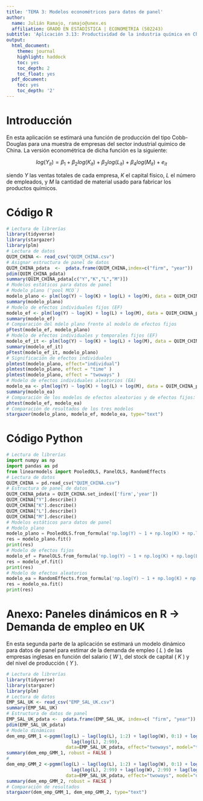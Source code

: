 ```yaml
---
title: 'TEMA 3: Modelos econométricos para datos de panel'
author:
  name: Julián Ramajo, ramajo@unex.es
  affiliation: GRADO EN ESTADÍSTICA | ECONOMETRIA (502243)
subtitle: 'Aplicación 3.13: Productividad de la industria química en China'
output:
  html_document:
    theme: journal
    highlight: haddock
    toc: yes
    toc_depth: 2
    toc_float: yes
  pdf_document:
    toc: yes
    toc_depth: '2'
---
```


# Introducción

En esta aplicación se estimará una función de producción del tipo Cobb-Douglas para una muestra de empresas del sector industrial químico de China. La versión econométrica de dicha función es la siguiente:

$$log(Y_{it}) = \beta_1 + \beta_2 log(K_{it}) + \beta_3 log(L_{it}) + \beta_4 log(M_{it})  + e_{it}$$

siendo _Y_  las ventas totales de cada empresa, _K_ el capital físico, _L_ el número de empleados, y _M_ la cantidad de material usado para fabricar los productos químicos.

# Código R

```r
# Lectura de librerías
library(tidyverse)
library(stargazer)
library(plm)
# Lectura de datos
QUIM_CHINA <- read_csv("QUIM_CHINA.csv")
# Asignar estructura de panel de datos 
QUIM_CHINA_pdata  <-  pdata.frame(QUIM_CHINA,index=c("firm", "year"))
pdim(QUIM_CHINA_pdata)
summary(QUIM_CHINA_pdata[c("Y","K","L","M")])
# Modelos estáticos para datos de panel
# Modelo plano ('pool MCO`)
modelo_plano <- plm(log(Y) ~ log(K) + log(L) + log(M), data = QUIM_CHINA_pdata, model = "pooling")
summary(modelo_plano)
# Modelo de efectos individuales fijos (EF)
modelo_ef <- plm(log(Y) ~ log(K) + log(L) + log(M), data = QUIM_CHINA_pdata, model = "within")
summary(modelo_ef)
# Comparación del mdelo plano frente al modelo de efectos fijos
pFtest(modelo_ef, modelo_plano)
# Modelo de efectos individuales y temporales fijos (EF)
modelo_ef_it <- plm(log(Y) ~ log(K) + log(L) + log(M), data = QUIM_CHINA_pdata, model = "within", effect = "twoways")
summary(modelo_ef_it)
pFtest(modelo_ef_it, modelo_plano)
# Significación de efectos individuales
plmtest(modelo_plano, effect="individual")
plmtest(modelo_plano, effect = "time" )
plmtest(modelo_plano, effect = "twoways" )
# Modelo de efectos individuales aleatorios (EA)
modelo_ea <- plm(log(Y) ~ log(K) + log(L) + log(M), data = QUIM_CHINA_pdata, model = "random")
summary(modelo_ea)
# Comparación de los modelos de efectos aleatorios y de efectos fijos: test de Hausman
phtest(modelo_ef, modelo_ea)
# Comparaciòn de resultados de los tres modelos
stargazer(modelo_plano, modelo_ef, modelo_ea, type="text")
```

# Código Python

```python
# Lectura de librerías 
import numpy as np
import pandas as pd
from linearmodels import PooledOLS, PanelOLS, RandomEffects
# Lectura de datos
QUIM_CHINA = pd.read_csv("QUIM_CHINA.csv")
# Estructura de panel de datos
QUIM_CHINA_pdata = QUIM_CHINA.set_index(['firm','year'])
QUIM_CHINA["Y"].describe()
QUIM_CHINA["K"].describe()
QUIM_CHINA["L"].describe()
QUIM_CHINA["M"].describe()
# Modelos estáticos para datos de panel
# Modelo plano
modelo_plano = PooledOLS.from_formula('np.log(Y) ~ 1 + np.log(K) + np.log(L) + np.log(M)', QUIM_CHINA_pdata)
res = modelo_plano.fit()
print(res)
# Modelo de efectos fijos
modelo_ef = PanelOLS.from_formula('np.log(Y) ~ 1 + np.log(K) + np.log(L) + np.log(M) + EntityEffects', QUIM_CHINA_pdata)
res = modelo_ef.fit()
print(res)
# Modelo de efectos aleatorios
modelo_ea = RandomEffects.from_formula('np.log(Y) ~ 1 + np.log(K) + np.log(L) + np.log(M)', QUIM_CHINA_pdata)
res = modelo_ea.fit()
print(res)
```


# Anexo: Paneles dinámicos en R -> Demanda de empleo en UK

En esta segunda parte de la aplicación se estimará un modelo dinámico para datos de panel para estimar de la demanda de empleo ( _L_ ) de las empresas inglesas en función del salario ( _W_ ), del stock de capital ( _K_ ) y del nivel de producción ( _Y_ ).

```r
# Lectura de librerías
library(tidyverse)
library(stargazer)
library(plm)
# Lectura de datos
EMP_SAL_UK <- read_csv("EMP_SAL_UK.csv")
summary(EMP_SAL_UK)
# Estructura de datos de panel
EMP_SAL_UK_pdata <-  pdata.frame(EMP_SAL_UK, index=c( "firm", "year"))
pdim(EMP_SAL_UK_pdata)
# Modelo dinámicos
dem_emp_GMM_1 <-pgmm(log(L) ~ lag(log(L), 1:2) + lag(log(W), 0:1) + log(K) + lag(log(Y), 0:1) | 
                        lag(log(L), 2:99),
                      data=EMP_SAL_UK_pdata, effect="twoways", model="twosteps")
summary(dem_emp_GMM_1, robust = FALSE )
#
dem_emp_GMM_2 <-pgmm(log(L) ~ lag(log(L), 1:2) + lag(log(W), 0:1) + log(K) + lag(log(Y), 0:1) | 
                        lag(log(L), 2:99) + lag(log(W), 2:99) + lag(log(K), 1:99) + lag(log(Y), 2:99),
                      data=EMP_SAL_UK_pdata, effect="twoways", model="onestep", transformation="ld")
summary(dem_emp_GMM_2, robust = FALSE )
# Comparación de resultados
stargazer(dem_emp_GMM_1, dem_emp_GMM_2, type="text")
```
